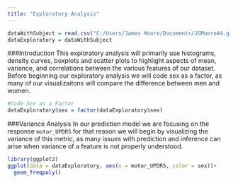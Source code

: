 ```yaml
---
title: "Exploratory Analysis"
---
```


```r
dataWithSubject = read.csv("C:/Users/James Moore/Documents/JGMoore44.github.io/files/parkinsons_updrs.data")
dataExploratory = dataWithSubject
```

###Introduction
This exploratory analysis will primarily use histograms, density curves, boxplots and scatter plots to highlight aspects of mean, variance, and correlations between the various features of our dataset. Before beginning our exploratory analysis we will code sex as a factor, as many of our visualizaitons will compare the difference between men and women.
```r
#Code Sex as a Factor
dataExploratory$sex = factor(dataExploratory$sex)
```

###Variance Analysis
In our prediction model we are focusing on the response `motor_UPDRS` for that reason we will begin by visualizing the variance of this metric, as many issues with prediction and inference can arise when variance of a feature is not properly understood.

```r
library(ggplot2)
ggplot(data = dataExploratory, aes(x = motor_UPDRS, color = sex))+
  geom_freqpoly()
```